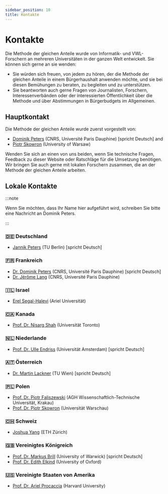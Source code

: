 ```yaml
---
sidebar_position: 10
title: Kontakte
---
```


# Kontakte

Die Methode der gleichen Anteile wurde von Informatik- und VWL-Forschern an mehreren Universitäten in der ganzen Welt entwickelt. Sie können sich gerne an sie wenden:

* Sie würden sich freuen, von jedem zu hören, der die Methode der gleichen Anteile in einem Bürgerhaushalt anwenden möchte, und sie bei diesen Bemühungen zu beraten, zu begleiten und zu unterstützen. 
* Sie beantworten auch gerne Fragen von Journalisten, Forschern, Interessenverbänden oder der interessierten Öffentlichkeit über die Methode und über Abstimmungen in Bürgerbudgets im Allgemeinen.

## Hauptkontakt

Die Methode der gleichen Anteile wurde zuerst vorgestellt von:
* [Dominik Peters](https://dominik-peters.de) (CNRS, Université Paris Dauphine) [spricht Deutsch] and 
* [Piotr Skowron](https://www.mimuw.edu.pl/~ps219737/) (University of Warsaw) 

Wenden Sie sich an einen von uns beiden, wenn Sie technische Fragen, Feedback zu dieser Website oder Ratschläge für die Umsetzung benötigen. Wir bringen Sie auch gerne mit lokalen Forschern zusammen, die an der Methode der gleichen Anteile arbeiten.

## Lokale Kontakte

:::note

Wenn Sie möchten, dass Ihr Name hier aufgeführt wird, schreiben Sie bitte eine Nachricht an Dominik Peters.

:::

### 🇩🇪 Deutschland

* [Jannik Peters](https://sites.google.com/view/jannikpeters) (TU Berlin) [spricht Deutsch]

### 🇫🇷 Frankreich

* [Dr. Dominik Peters](https://dominik-peters.de) (CNRS, Université Paris Dauphine) [spricht Deutsch]
* [Dr. Jérôme Lang](https://www.lamsade.dauphine.fr/~lang/) (CNRS, Université Paris Dauphine)

### 🇮🇱 Israel

* [Erel Segal-Halevi](http://erelsgl.github.io/) (Ariel Universität)

### 🇨🇦 Kanada

* [Prof. Dr. Nisarg Shah](https://www.cs.toronto.edu/~nisarg/index.html) (Universität Toronto)

### 🇳🇱 Niederlande

* [Prof. Dr. Ulle Endriss](https://staff.science.uva.nl/u.endriss/) (Universität Amsterdam) [spricht Deutsch]

### 🇦🇹 Österreich

* [Dr. Martin Lackner](http://martin.lackner.xyz/) (TU Wien) [spricht Deutsch]

### 🇵🇱 Polen

* [Prof. Dr. Piotr Faliszewski](https://home.agh.edu.pl/~faliszew/) (AGH Wissenschaftlich-Technische Universität, Krakau)
* [Prof. Dr. Piotr Skowron](https://www.mimuw.edu.pl/~ps219737/) (Universität Warschau)

### 🇨🇭 Schweiz

* [Joshua Yang](https://democracy.dsi.uzh.ch/member/joshua-yang/) (ETH Zürich)

### 🇬🇧 Vereinigtes Königreich

* [Prof. Dr. Markus Brill](https://sites.google.com/site/brillmarkus/home) (University of Warwick) [spricht Deutsch]
* [Prof. Dr. Edith Elkind](https://www.cs.ox.ac.uk/people/edith.elkind/) (University of Oxford)

### 🇺🇸 Vereinigte Staaten von Amerika

* [Prof. Dr. Ariel Procaccia](http://procaccia.info/) (Harvard University)